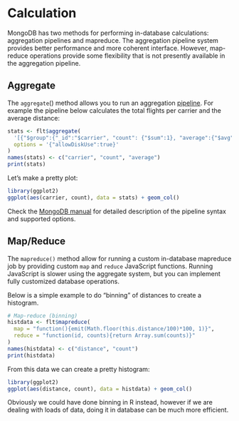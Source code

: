 # Calculation

MongoDB has two methods for performing in-database calculations: aggregation pipelines and mapreduce. The aggregation pipeline system provides better performance and more coherent interface. However, map-reduce operations provide some flexibility that is not presently available in the aggregation pipeline.

## Aggregate

The `aggregate`() method allows you to run an aggregation [pipeline](https://docs.mongodb.com/manual/reference/method/db.collection.aggregate/). For example the pipeline below calculates the total flights per carrier and the average distance:

```r
stats <- flt$aggregate(
  '[{"$group":{"_id":"$carrier", "count": {"$sum":1}, "average":{"$avg":"$distance"}}}]',
  options = '{"allowDiskUse":true}'
)
names(stats) <- c("carrier", "count", "average")
print(stats)
```

Let's make a pretty plot:

```r
library(ggplot2)
ggplot(aes(carrier, count), data = stats) + geom_col()
```

Check the [MongoDB manual](https://docs.mongodb.com/manual/reference/method/db.collection.aggregate/#db.collection.aggregate) for detailed description of the pipeline syntax and supported options. 

## Map/Reduce

The `mapreduce()` method allow for running a custom in-database mapreduce job by providing custom `map` and `reduce` JavaScript functions. Running JavaScript is slower using the aggregate system, but you can implement fully customized database operations.

Below is a simple example to do "binning" of distances to create a histogram.

```r
# Map-reduce (binning)
histdata <- flt$mapreduce(
  map = "function(){emit(Math.floor(this.distance/100)*100, 1)}", 
  reduce = "function(id, counts){return Array.sum(counts)}"
)
names(histdata) <- c("distance", "count")
print(histdata)
```

From this data we can create a pretty histogram:

```r
library(ggplot2)
ggplot(aes(distance, count), data = histdata) + geom_col()
```

Obviously we could have done binning in R instead, however if we are dealing with loads of data, doing it in database can be much more efficient. 


